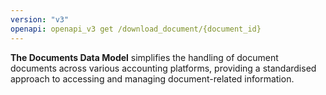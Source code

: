 ```yaml
---
version: "v3"
openapi: openapi_v3 get /download_document/{document_id}
---
```


**The Documents Data Model** simplifies the handling of document documents across various accounting platforms, providing a standardised approach to accessing and managing document-related information.
